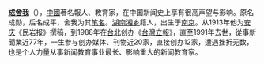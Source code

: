 '''[[成舍我|成舍我]]'''（{{bd|1898年|8月28日|1991年|4月1日}}），[[中國|中國]]著名報人、教育家，在中国新闻史上享有很高声望与影响。原名成勋，后名成平，舍我为其[[笔名|笔名]]。[[湖南|湖南]][[湘乡|湘乡]]籍人，出生于[[南京|南京]]。从1913年他为[[安庆|安庆]]《民岩报》撰稿，到1988年在[[台北|台北]]创办《[[台灣立報|台灣立報]]》，直至1991年去世，從事新聞業近77年，一生参与创办媒体、刊物近20家，直接创办12家，遭遇挫折无数，也是个人力量从事新闻教育事业最长、影响重大的新闻教育家。